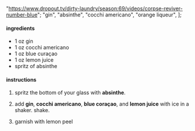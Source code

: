   "https://www.dropout.tv/dirty-laundry/season:69/videos/corpse-reviver-number-blue";
  "gin",
  "absinthe",
  "cocchi americano",
  "orange liqueur",
];

#### ingredients

- 1 oz gin
- 1 oz cocchi americano
- 1 oz blue curaçao
- 1 oz lemon juice
- spritz of absinthe

#### instructions

1. spritz the bottom of your glass with **absinthe**.

1. add **gin**, **cocchi americano**, **blue coraçao**, and **lemon juice** with ice in a shaker. shake.

1. garnish with lemon peel

